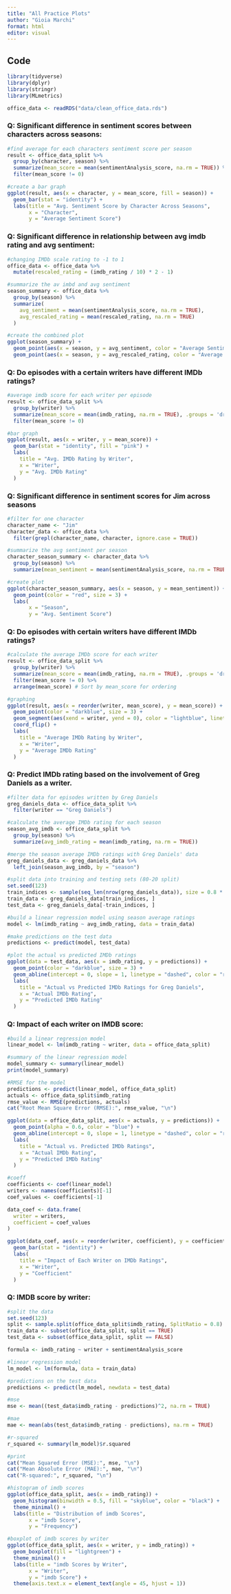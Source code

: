 ```yaml
---
title: "All Practice Plots"
author: "Gioia Marchi"
format: html
editor: visual
---
```


## Code

```r
library(tidyverse)
library(dplyr)
library(stringr)
library(MLmetrics)

office_data <- readRDS("data/clean_office_data.rds")

```

### Q: Significant difference in sentiment scores between characters across seasons:

```r

#find average for each characters sentiment score per season
result <- office_data_split %>%
  group_by(character, season) %>%
  summarize(mean_score = mean(sentimentAnalysis_score, na.rm = TRUE)) %>%
  filter(mean_score != 0)

#create a bar graph
ggplot(result, aes(x = character, y = mean_score, fill = season)) +
  geom_bar(stat = "identity") +
  labs(title = "Avg. Sentiment Score by Character Across Seasons",
       x = "Character",
       y = "Average Sentiment Score") 

```

### Q: Significant difference in relationship between avg imdb rating and avg sentiment:

```r
#changing IMDb scale rating to -1 to 1
office_data <- office_data %>%
  mutate(rescaled_rating = (imdb_rating / 10) * 2 - 1)

#summarize the av imbd and avg sentiment
season_summary <- office_data %>%
  group_by(season) %>%
  summarize(
    avg_sentiment = mean(sentimentAnalysis_score, na.rm = TRUE),
    avg_rescaled_rating = mean(rescaled_rating, na.rm = TRUE)
  )

#create the combined plot
ggplot(season_summary) +
  geom_point(aes(x = season, y = avg_sentiment, color = "Average Sentiment"), size = 1) +
  geom_point(aes(x = season, y = avg_rescaled_rating, color = "Average IMDb Rating"), size = 1) 

```

### Q: Do episodes with a certain writers have different IMDb ratings?

```r
#average imdb score for each writer per episode
result <- office_data_split %>%
  group_by(writer) %>%
  summarize(mean_score = mean(imdb_rating, na.rm = TRUE), .groups = 'drop') %>%
  filter(mean_score != 0)

#bar graph
ggplot(result, aes(x = writer, y = mean_score)) +
  geom_bar(stat = "identity", fill = "pink") +
  labs(
    title = "Avg. IMDb Rating by Writer",
    x = "Writer",
    y = "Avg. IMDb Rating"
  ) 

```

### Q: Significant difference in sentiment scores for Jim across seasons

```r
#filter for one character
character_name <- "Jim"
character_data <- office_data %>%
  filter(grepl(character_name, character, ignore.case = TRUE))

#summarize the avg sentiment per season
character_season_summary <- character_data %>%
  group_by(season) %>%
  summarize(mean_sentiment = mean(sentimentAnalysis_score, na.rm = TRUE))

#create plot
ggplot(character_season_summary, aes(x = season, y = mean_sentiment)) +
  geom_point(color = "red", size = 3) +
  labs(
       x = "Season",
       y = "Avg. Sentiment Score")

```

### Q: Do episodes with certain writers have different IMDb ratings?

```r
#calculate the average IMDb score for each writer
result <- office_data_split %>%
  group_by(writer) %>%
  summarize(mean_score = mean(imdb_rating, na.rm = TRUE), .groups = 'drop') %>%
  filter(mean_score != 0) %>%
  arrange(mean_score) # Sort by mean_score for ordering

#graphing
ggplot(result, aes(x = reorder(writer, mean_score), y = mean_score)) +
  geom_point(color = "darkblue", size = 3) +
  geom_segment(aes(xend = writer, yend = 0), color = "lightblue", linetype = "dotted") +
  coord_flip() +
  labs(
    title = "Average IMDb Rating by Writer",
    x = "Writer",
    y = "Average IMDb Rating"
  ) 

```

### Q: Predict IMDb rating based on the involvement of Greg Daniels as a writer.

```r
#filter data for episodes written by Greg Daniels
greg_daniels_data <- office_data_split %>%
  filter(writer == "Greg Daniels")

#calculate the average IMDb rating for each season
season_avg_imdb <- office_data_split %>%
  group_by(season) %>%
  summarize(avg_imdb_rating = mean(imdb_rating, na.rm = TRUE))

#merge the season average IMDb ratings with Greg Daniels' data
greg_daniels_data <- greg_daniels_data %>%
  left_join(season_avg_imdb, by = "season")

#split data into training and testing sets (80-20 split)
set.seed(123) 
train_indices <- sample(seq_len(nrow(greg_daniels_data)), size = 0.8 * nrow(greg_daniels_data))
train_data <- greg_daniels_data[train_indices, ]
test_data <- greg_daniels_data[-train_indices, ]

#build a linear regression model using season average ratings
model <- lm(imdb_rating ~ avg_imdb_rating, data = train_data)

#make predictions on the test data
predictions <- predict(model, test_data)

#plot the actual vs predicted IMDb ratings
ggplot(data = test_data, aes(x = imdb_rating, y = predictions)) +
  geom_point(color = "darkblue", size = 3) +
  geom_abline(intercept = 0, slope = 1, linetype = "dashed", color = "red") +
  labs(
    title = "Actual vs Predicted IMDb Ratings for Greg Daniels",
    x = "Actual IMDb Rating",
    y = "Predicted IMDb Rating"
  ) 
```

### Q: Impact of each writer on IMDB score:

```r
#build a linear regression model
linear_model <- lm(imdb_rating ~ writer, data = office_data_split)

#summary of the linear regression model
model_summary <- summary(linear_model)
print(model_summary)

#RMSE for the model
predictions <- predict(linear_model, office_data_split)
actuals <- office_data_split$imdb_rating
rmse_value <- RMSE(predictions, actuals)
cat("Root Mean Square Error (RMSE):", rmse_value, "\n")

ggplot(data = office_data_split, aes(x = actuals, y = predictions)) +
  geom_point(alpha = 0.6, color = "blue") +
  geom_abline(intercept = 0, slope = 1, linetype = "dashed", color = "red") +
  labs(
    title = "Actual vs. Predicted IMDb Ratings",
    x = "Actual IMDb Rating",
    y = "Predicted IMDb Rating"
  ) 

#coeff
coefficients <- coef(linear_model)
writers <- names(coefficients)[-1]
coef_values <- coefficients[-1]

data_coef <- data.frame(
  writer = writers,
  coefficient = coef_values
)

ggplot(data_coef, aes(x = reorder(writer, coefficient), y = coefficient)) +
  geom_bar(stat = "identity") +
  labs(
    title = "Impact of Each Writer on IMDb Ratings",
    x = "Writer",
    y = "Coefficient"
  ) 
```

### Q: IMDB score by writer:

```r
#split the data
set.seed(123)
split <- sample.split(office_data_split$imdb_rating, SplitRatio = 0.8)
train_data <- subset(office_data_split, split == TRUE)
test_data <- subset(office_data_split, split == FALSE)

formula <- imdb_rating ~ writer + sentimentAnalysis_score

#linear regression model
lm_model <- lm(formula, data = train_data)

#predictions on the test data
predictions <- predict(lm_model, newdata = test_data)

#mse
mse <- mean((test_data$imdb_rating - predictions)^2, na.rm = TRUE)

#mae
mae <- mean(abs(test_data$imdb_rating - predictions), na.rm = TRUE)

#r-squared
r_squared <- summary(lm_model)$r.squared

#print
cat("Mean Squared Error (MSE):", mse, "\n")
cat("Mean Absolute Error (MAE):", mae, "\n")
cat("R-squared:", r_squared, "\n")

#histogram of imdb scores
ggplot(office_data_split, aes(x = imdb_rating)) +
  geom_histogram(binwidth = 0.5, fill = "skyblue", color = "black") +
  theme_minimal() +
  labs(title = "Distribution of imdb Scores",
       x = "imdb Score",
       y = "Frequency")

#boxplot of imdb scores by writer
ggplot(office_data_split, aes(x = writer, y = imdb_rating)) +
  geom_boxplot(fill = "lightgreen") +
  theme_minimal() +
  labs(title = "imdb Scores by Writer",
       x = "Writer",
       y = "imdb Score") +
  theme(axis.text.x = element_text(angle = 45, hjust = 1))

```

